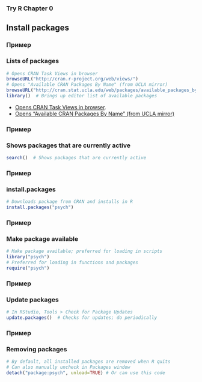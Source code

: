 ### Try R Chapter 0

## Install packages

### Пример
### Lists of packages
```r
# Opens CRAN Task Views in browser
browseURL("http://cran.r-project.org/web/views/")
# Opens "Available CRAN Packages By Name" (from UCLA mirror)
browseURL("http://cran.stat.ucla.edu/web/packages/available_packages_by_name.html")
library()  # Brings up editor list of available packages
```
* [Opens CRAN Task Views in browser]("http://cran.r-project.org/web/views/").
* [Opens "Available CRAN Packages By Name" (from UCLA mirror)]("http://cran.stat.ucla.edu/web/packages/available_packages_by_name.html")

### Пример
### Shows packages that are currently active
```r
search()  # Shows packages that are currently active
```

### Пример
### install.packages
```r
# Downloads package from CRAN and installs in R
install.packages("psych")
```

### Пример
### Make package available
```r
# Make package available; preferred for loading in scripts
library("psych")
# Preferred for loading in functions and packages
require("psych")
```

### Пример
### Update packages
```r
# In RStudio, Tools > Check for Package Updates
update.packages()  # Checks for updates; do periodically
```

### Пример
### Removing packages
```r
# By default, all installed packages are removed when R quits
# Can also manually uncheck in Packages window
detach("package:psych", unload=TRUE) # Or can use this code
```
